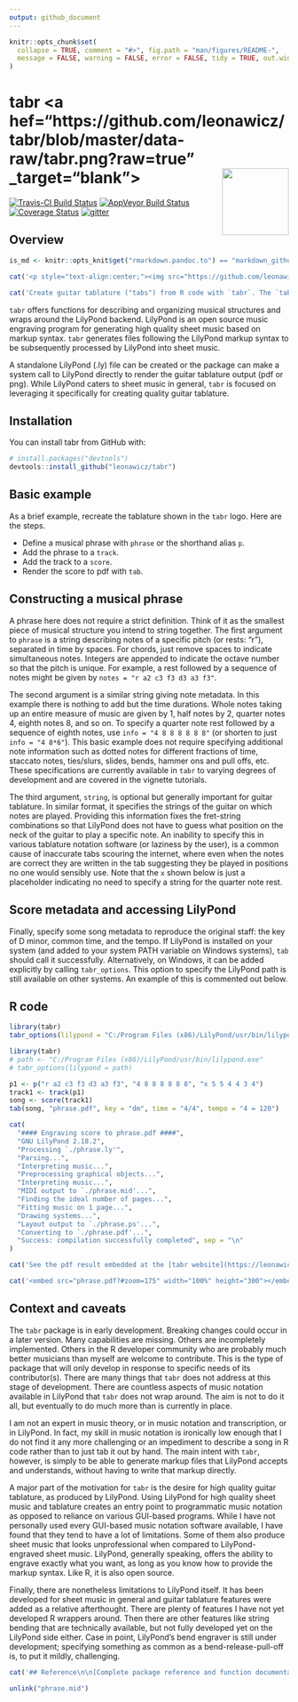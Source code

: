 ```yaml
---
output: github_document
---
```


<!-- README.md is generated from README.Rmd. Please edit that file -->

```r
knitr::opts_chunk$set(
  collapse = TRUE, comment = "#>", fig.path = "man/figures/README-",
  message = FALSE, warning = FALSE, error = FALSE, tidy = TRUE, out.width = "100%"
)
```

# tabr <a hef="https://github.com/leonawicz/tabr/blob/master/data-raw/tabr.png?raw=true" _target="blank"><img src="https://github.com/leonawicz/tabr/blob/master/inst/tabr.png?raw=true" style="margin-bottom:5px;" width="120" align="right"></a>

[![Travis-CI Build Status](https://travis-ci.org/leonawicz/tabr.svg?branch=master)](https://travis-ci.org/leonawicz/tabr)
[![AppVeyor Build Status](https://ci.appveyor.com/api/projects/status/github/leonawicz/tabr?branch=master&svg=true)](https://ci.appveyor.com/project/leonawicz/tabr)
[![Coverage Status](https://img.shields.io/codecov/c/github/leonawicz/tabr/master.svg)](https://codecov.io/github/leonawicz/tabr?branch=master)
[![gitter](https://img.shields.io/badge/GITTER-join%20chat-green.svg)](https://gitter.im/leonawicz/tabr)

## Overview

```r
is_md <- knitr::opts_knit$get("rmarkdown.pandoc.to") == "markdown_github-ascii_identifiers"
```

```r
cat('<p style="text-align:center;"><img src="https://github.com/leonawicz/tabr/blob/master/data-raw/tabr_logo.png?raw=true" width="400px" align="center"></p><br/>\n\nCreate guitar tablature ("tabs") from R code with `tabr`. The `tabr` package provides programmatic music notation and a wrapper around [LilyPond](http://lilypond.org/) for creating quality guitar tablature.')
```

```r
cat('Create guitar tablature ("tabs") from R code with `tabr`. The `tabr` package provides programmatic music notation and a wrapper around [LilyPond](http://lilypond.org/) for creating quality guitar tablature.<img src="tabr_logo_small.png" style="float:right;margin:5px;width:400px;">')
```

`tabr` offers functions for describing and organizing musical structures and wraps around the LilyPond backend. LilyPond is an open source music engraving program for generating high quality sheet music based on markup syntax. `tabr` generates files following the LilyPond markup syntax to be subsequently processed by LilyPond into sheet music.

A standalone LilyPond (.ly) file can be created or the package can make a system call to LilyPond directly to render the guitar tablature output (pdf or png). While LilyPond caters to sheet music in general, `tabr` is focused on leveraging it specifically for creating quality guitar tablature.

## Installation

You can install tabr from GitHub with:

```r
# install.packages("devtools")
devtools::install_github("leonawicz/tabr")
```

## Basic example

As a brief example, recreate the tablature shown in the `tabr` logo. Here are the steps.

*    Define a musical phrase with `phrase` or the shorthand alias `p`. 
*    Add the phrase to a `track`.
*    Add the track to a `score`.
*    Render the score to pdf with `tab`.

## Constructing a musical phrase

A phrase here does not require a strict definition. Think of it as the smallest piece of musical structure you intend to string together. The first argument to `phrase` is a string describing notes of a specific pitch (or rests: "r"), separated in time by spaces. For chords, just remove spaces to indicate simultaneous notes. Integers are appended to indicate the octave number so that the pitch is unique. For example, a rest followed by a sequence of notes might be given by `notes = "r a2 c3 f3 d3 a3 f3"`.

The second argument is a similar string giving note metadata. In this example there is nothing to add but the time durations. Whole notes taking up an entire measure of music are given by 1, half notes by 2, quarter notes 4, eighth notes 8, and so on. To specify a quarter note rest followed by a sequence of eighth notes, use `info = "4 8 8 8 8 8 8"` (or shorten to just `info = "4 8*6"`). This basic example does not require specifying additional note information such as dotted notes for different fractions of time, staccato notes, ties/slurs, slides, bends, hammer ons and pull offs, etc. These specifications are currently available in `tabr` to varying degrees of development and are covered in the vignette tutorials.

The third argument, `string`, is optional but generally important for guitar tablature. In similar format, it specifies the strings of the guitar on which notes are played. Providing this information fixes the fret-string combinations so that LilyPond does not have to guess what position on the neck of the guitar to play a specific note. An inability to specify this in various tablature notation software (or laziness by the user), is a common cause of inaccurate tabs scouring the internet, where even when the notes are correct they are written in the tab suggesting they be played in positions no one would sensibly use. Note that the `x` shown below is just a placeholder indicating no need to specify a string for the quarter note rest.

## Score metadata and accessing LilyPond

Finally, specify some song metadata to reproduce the original staff: the key of D minor, common time, and the tempo. If LilyPond is installed on your system (and added to your system PATH variable on Windows systems), `tab` should call it successfully. Alternatively, on Windows, it can be added explicitly by calling `tabr_options`. This option to specify the LilyPond path is still available on other systems. An example of this is commented out below.

## R code

```r
library(tabr)
tabr_options(lilypond = "C:/Program Files (x86)/LilyPond/usr/bin/lilypond.exe")
```

```r
library(tabr)
# path <- "C:/Program Files (x86)/LilyPond/usr/bin/lilypond.exe"
# tabr_options(lilypond = path)

p1 <- p("r a2 c3 f3 d3 a3 f3", "4 8 8 8 8 8 8", "x 5 5 4 4 3 4")
track1 <- track(p1)
song <- score(track1)
tab(song, "phrase.pdf", key = "dm", time = "4/4", tempo = "4 = 120")
```

```r
cat(
  "#### Engraving score to phrase.pdf ####",
  "GNU LilyPond 2.18.2",
  "Processing `./phrase.ly'",
  "Parsing...",
  "Interpreting music...",
  "Preprocessing graphical objects...",
  "Interpreting music...",
  "MIDI output to `./phrase.mid'...",
  "Finding the ideal number of pages...",
  "Fitting music on 1 page...",
  "Drawing systems...",
  "Layout output to `./phrase.ps'...",
  "Converting to `./phrase.pdf'...",
  "Success: compilation successfully completed", sep = "\n"
)
```

```r
cat('See the pdf result embedded at the [tabr website](https://leonawicz.github.io/tabr/).')
```

```r
cat('<embed src="phrase.pdf?#zoom=175" width="100%" height="300"></embed><br/>')
```

## Context and caveats

The `tabr` package is in early development. Breaking changes could occur in a later version. Many capabilities are missing. Others are incompletely implemented. Others in the R developer community who are probably much better musicians than myself are welcome to contribute. This is the type of package that will only develop in response to specific needs of its contributor(s). There are many things that `tabr` does not address at this stage of development. There are countless aspects of music notation available in LilyPond that `tabr` does not wrap around. The aim is not to do it all, but eventually to do much more than is currently in place.

I am not an expert in music theory, or in music notation and transcription, or in LilyPond. In fact, my skill in music notation is ironically low enough that I do not find it any more challenging or an impediment to describe a song in R code rather than to just tab it out by hand. The main intent with `tabr`, however, is simply to be able to generate markup files that LilyPond accepts and understands, without having to write that markup directly.

A major part of the motivation for `tabr` is the desire for high quality guitar tablature, as produced by LilyPond. Using LilyPond for high quality sheet music and tablature creates an entry point to programmatic music notation as opposed to reliance on various GUI-based programs. While I have not personally used every GUI-based music notation software available, I have found that they tend to have a lot of limitations. Some of them also produce sheet music that looks unprofessional when compared to LilyPond-engraved sheet music. LilyPond, generally speaking, offers the ability to engrave exactly what you want, as long as you know how to provide the markup syntax. Like R, it is also open source.

Finally, there are nonetheless limitations to LilyPond itself. It has been developed for sheet music in general and guitar tablature features were added as a relative afterthought. There are plenty of features I have not yet developed R wrappers around. Then there are other features like string bending that are technically available, but not fully developed yet on the LilyPond side either. Case in point, LilyPond's bend engraver is still under development; specifying something as common as a bend-release-pull-off is, to put it mildly, challenging.

```r
cat('## Reference\n\n[Complete package reference and function documentation](https://leonawicz.github.io/tabr/)')
```

```r
unlink("phrase.mid")
```
